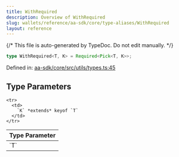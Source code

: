 ```yaml
---
title: WithRequired
description: Overview of WithRequired
slug: wallets/reference/aa-sdk/core/type-aliases/WithRequired
layout: reference
---
```


{/* This file is auto-generated by TypeDoc. Do not edit manually. */}

```ts
type WithRequired<T, K> = Required<Pick<T, K>>;
```

Defined in: [aa-sdk/core/src/utils/types.ts:45](https://github.com/alchemyplatform/aa-sdk/blob/153785ddc87beb160382c2bae7dbafa4a66ade9a/aa-sdk/core/src/utils/types.ts#L45)

## Type Parameters

<table>
  <thead>
    <tr>
      <th align="left">Type Parameter</th>
    </tr>
  </thead>

  <tbody>
    <tr>
      <td>
        `T`
      </td>
    </tr>

    <tr>
      <td>
        `K` *extends* keyof `T`
      </td>
    </tr>

  </tbody>
</table>
